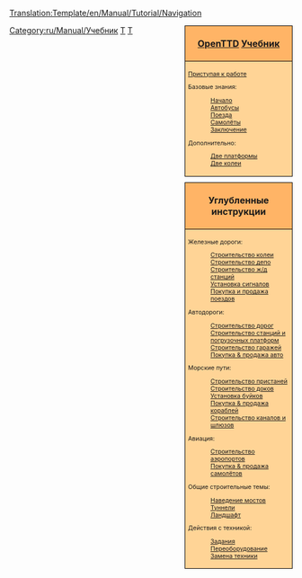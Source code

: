 <noinclude>[[Translation:Template/en/Manual/Tutorial/Navigation]]</noinclude><noinclude></noinclude>
<!--
NOTE:
Aqueducts should go under 'bridges' (with a link from building locks and canals), as aqueducts are in fact bridges but then for ships.

Possible future tutorials not already in list:
- Multistations
--><div style="float:right; padding-left:12px; background:none;">
<div style="width:180px; border:1px solid #000000; background:#ffb466; padding:5px; -moz-border-radius-topleft:5px; -moz-border-radius-topright:5px; font-size: 12pt;">
<center><strong><font size="3">[[ru/Manual/Main Page|OpenTTD]] [[ru/Manual/Tutorial/Main Page|Учебник]]</font></strong></center>
</div>
<div style="width:180px;  border:1px solid black; border-top-width: 0px; background:#ffd496; padding:5px; font-size: 8pt;">
[[en/Manual/Tutorial/Main Page|Приступая к работе]]

Базовые знания:
:[[ru/Manual/Tutorial/Main Page|Начало]]
:[[ru/Manual/Tutorial/Автобусы|Автобусы]]
:[[ru/Manual/Tutorial/Поезда|Поезда]]
:[[ru/Manual/Tutorial/Самолёты|Самолёты]]
:[[ru/Manual/Tutorial/Заключение|Заключение]]
Дополнительно:
:[[ru/Manual/Tutorial/Две платформы|Две платформы]]
:[[ru/Manual/Tutorial/Две колеи|Две колеи]]

</div>

<div style="width:180px; border:1px solid #000000; background:#ffb466; padding:5px; font-size: 12pt; margin-top: 10px;">
<center><strong><font size="3">Углубленные инструкции</font></strong></center>
</div>
<div style="width:180px;  border:1px solid black; border-top-width: 0px; background:#ffd496; padding:5px; -moz-border-radius-bottomleft:5px; -moz-border-radius-bottomright:8px; font-size: 8pt;">
<span style="font-weight:bold;">

Железные дороги:
:[[ru/Manual/Строительство колеи|Строительство колеи]]
:[[ru/Manual/Строительство депо|Строительство депо]]
:[[ru/Manual/Строительство ж/д станций|Строительство ж/д станций]]
:[[ru/Manual/Установка сигналов|Установка сигналов]]
:[[ru/Manual/Покупка и продажа поездов|Покупка и продажа поездов]]

Автодороги:
:[[en/Manual/Building roads|Строительство дорог]]
:[[en/Manual/Building stations and loading bays|Строительство станций и погрузочных платформ]]
:[[en/Manual/Building road depots|Строительство гаражей]]
:[[en/Manual/Buying road vehicles|Покупка &amp; продажа авто]]

Морские пути:
:[[en/Manual/Building docks|Строительство пристаней]]
:[[en/Manual/Building ship depots|Строительство доков]]
:[[en/Manual/Building buoys|Установка буйков]]
:[[en/Manual/Buying ships|Покупка &amp; продажа кораблей]]
:[[en/Manual/Building canals|Строительство каналов и шлюзов]]

Авиация:
:[[en/Manual/Building airports|Строительство аэропортов]]
:[[en/Manual/Buying aircraft|Покупка &amp; продажа самолётов]]

Общие строительные темы:
:[[ru/Manual/Наведение мостов|Наведение мостов]]
:[[ru/Manual/Туннели|Туннели]]
:[[ru/Manual/Ландшафтный дизайн|Ландшафт]]

Действия с техникой:
:[[ru/Manual/Задания|Задания]]
:[[en/Manual/Refit|Переоборудование]]
:[[en/Manual/Replace vehicles|Замена техники]]

</span>
</div>
</div><includeonly>[[Category:ru/Manual/Учебник]]</includeonly><noinclude>

[[Category:en/Templates|T]][[Category:en/Navigation|T]]
</noinclude>